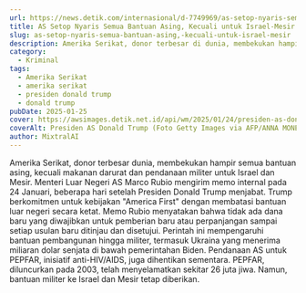 ```yaml
---
url: https://news.detik.com/internasional/d-7749969/as-setop-nyaris-semua-bantuan-asing-kecuali-untuk-israel-mesir
title: AS Setop Nyaris Semua Bantuan Asing, Kecuali untuk Israel-Mesir
slug: as-setop-nyaris-semua-bantuan-asing,-kecuali-untuk-israel-mesir
description: Amerika Serikat, donor terbesar di dunia, membekukan hampir semua bantuan asing, kecuali untuk makanan darurat dan pendanaan militer untuk Israel dan Mesir.
category:
  - Kriminal
tags:
  - Amerika Serikat
  - amerika serikat
  - presiden donald trump
  - donald trump
pubDate: 2025-01-25
cover: https://awsimages.detik.net.id/api/wm/2025/01/24/presiden-as-donald-trump-1_169.jpeg?wid=54&w=650&v=1&t=jpeg
coverAlt: Presiden AS Donald Trump (Foto Getty Images via AFP/ANNA MONEYMAKER)
author: MixtralAI
---
```

Amerika Serikat, donor terbesar dunia, membekukan hampir semua bantuan asing, kecuali makanan darurat dan pendanaan militer untuk Israel dan Mesir. Menteri Luar Negeri AS Marco Rubio mengirim memo internal pada 24 Januari, beberapa hari setelah Presiden Donald Trump menjabat. Trump berkomitmen untuk kebijakan "America First" dengan membatasi bantuan luar negeri secara ketat. Memo Rubio menyatakan bahwa tidak ada dana baru yang diwajibkan untuk pemberian baru atau perpanjangan sampai setiap usulan baru ditinjau dan disetujui. Perintah ini mempengaruhi bantuan pembangunan hingga militer, termasuk Ukraina yang menerima miliaran dolar senjata di bawah pemerintahan Biden. Pendanaan AS untuk PEPFAR, inisiatif anti-HIV/AIDS, juga dihentikan sementara. PEPFAR, diluncurkan pada 2003, telah menyelamatkan sekitar 26 juta jiwa. Namun, bantuan militer ke Israel dan Mesir tetap diberikan.

